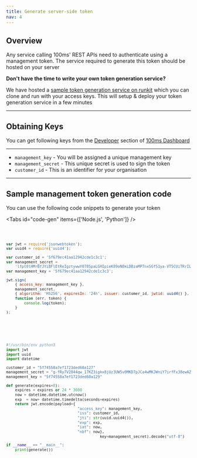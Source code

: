```yaml
---
title: Generate server-side token
nav: 4
---
```


## Overview

Any service calling 100ms' REST APIs need to authenticate using a management token. The service required to generate this token should be hosted on your server

<Note>

**Don't have the time to write your own token generation service?**

We have hosted a [sample token generation service on runkit](https://runkit.com/apnerve/100ms-services) which you can clone and run with your access keys. This will setup & deploy your token generation service in a few minutes

</Note>

---

## Obtaining Keys

You can get following keys from the [Developer](https://dashboard.100ms.live/login) section of [100ms Dashboard](https://dashboard.100ms.live/login)

---

-   `management_key` - You will be assigned a unique management key
-   `management_secret` - This unique secret is used to sign the token
-   `customer_id` - This is an identifier for your organisation

---

## Sample management token generation code

You can use the following code snippets to generate your token

<Tabs id="code-gen" items={['Node.js', 'Python']} />

<Code tab id='code-gen-0'>

```js
var jwt = require('jsonwebtoken');
var uuid4 = require('uuid4');

var customer_id = '5f679ec41aa12942cde1c3c1';
var management_secret =
    'lfpt0lHMrBfJYiBFlEtReIgztywwY078SpaLGHIpieK89oN8kLDBzaMP7nxSGfS1ya-VT5CUiTRrILasqNKHnDDoBd8m3cCAhtCcPJpu8Nn1TCvC7fwwkygxO7u8MHxUmiEnbnN6tPAbJh7GQAJRKJyGikXcRlerj3EvEWX32hY=';
var management_key = '5f679ec41aa12942cde1c3c3';

jwt.sign(
    { access_key: management_key },
    management_secret,
    { algorithm: 'HS256', expiresIn: '24h', issuer: customer_id, jwtid: uuid4() },
    function (err, token) {
        console.log(token);
    }
);
```

</Code>

<Code  tab id='code-gen-1'>

```Python

#!/usr/bin/env python3
import jwt
import uuid
import datetime

customer_id = "5f74558a7ef1723ded60a127"
management_secret = "g-fRy7V2844qw_17KZ3igkx8jUz3UW5v0MKD7pJCa4wMKJWniY7irfFx38ewAZup2QtAwu5IIVCv5Vkn1Y5QVjukd0JSByTzatvTaphHnctSIHDqXNp0b-lSoxpePZpFnnd-9bTe0QTWsCGEhjra9Yncc-MbJ1J7gl_nIkfGzpM="
management_key = "5f74558a7ef1723ded60a129"

def generate(expires=0):
    expires = expires or 24 * 3600
    now = datetime.datetime.utcnow()
    exp  = now+ datetime.timedelta(seconds=expires)
    return jwt.encode(payload={
				                "access_key": management_key,
				                "iss": customer_id,
				                "jti": str(uuid.uuid4()),
				                "exp": exp,
				                "iat": now,
				                "nbf": now},
										  key=management_secret).decode("utf-8")

if __name__ == "__main__":
    print(generate())

```

</Code>
